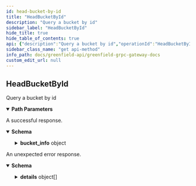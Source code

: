 ```yaml
---
id: head-bucket-by-id
title: "HeadBucketById"
description: "Query a bucket by id"
sidebar_label: "HeadBucketById"
hide_title: true
hide_table_of_contents: true
api: {"description":"Query a bucket by id","operationId":"HeadBucketById","responses":{"200":{"description":"A successful response.","content":{"*/*":{"schema":{"type":"object","properties":{"bucket_info":{"type":"object","properties":{"owner":{"type":"string","description":"owner is the account address of bucket creator, it is also the bucket owner."},"bucket_name":{"type":"string","title":"bucket_name is a globally unique name of bucket"},"visibility":{"description":"visibility defines the highest permissions for bucket. When a bucket is public, everyone can get storage objects in it.","type":"string","enum":["VISIBILITY_TYPE_UNSPECIFIED","VISIBILITY_TYPE_PUBLIC_READ","VISIBILITY_TYPE_PRIVATE","VISIBILITY_TYPE_INHERIT"],"default":"VISIBILITY_TYPE_UNSPECIFIED"},"id":{"type":"string","description":"id is the unique identification for bucket."},"source_type":{"title":"source_type defines which chain the user should send the bucket management transactions to","type":"string","enum":["SOURCE_TYPE_ORIGIN","SOURCE_TYPE_BSC_CROSS_CHAIN","SOURCE_TYPE_MIRROR_PENDING"],"default":"SOURCE_TYPE_ORIGIN"},"create_at":{"type":"string","format":"int64","description":"create_at define the block timestamp when the bucket created."},"payment_address":{"type":"string","title":"payment_address is the address of the payment account"},"primary_sp_address":{"type":"string","description":"primary_sp_address is the address of the primary sp. Objects belongs to this bucket will never\nleave this SP, unless you explicitly shift them to another SP."},"charged_read_quota":{"type":"string","format":"uint64","description":"charged_read_quota defines the traffic quota for read in bytes per month.\nThe available read data for each user is the sum of the free read data provided by SP and\nthe ChargeReadQuota specified here."},"billing_info":{"title":"billing info of the bucket","type":"object","properties":{"price_time":{"type":"string","format":"int64","title":"the time of the payment price, used to calculate the charge rate of the bucket"},"total_charge_size":{"type":"string","format":"uint64","title":"the total size of the objects in the bucket, used to calculate the charge rate of the bucket"},"secondary_sp_objects_size":{"type":"array","items":{"type":"object","properties":{"sp_address":{"type":"string","title":"address is the address of the secondary sp"},"total_charge_size":{"type":"string","format":"uint64","title":"size is the total size of the objects in the secondary sp"}},"title":"secondary sp objects size statistics"},"title":"secondary sp objects size statistics"}}},"bucket_status":{"description":"bucket_status define the status of the bucket.","type":"string","enum":["BUCKET_STATUS_CREATED","BUCKET_STATUS_DISCONTINUED"],"default":"BUCKET_STATUS_CREATED"}}}}}}}},"default":{"description":"An unexpected error response.","content":{"*/*":{"schema":{"type":"object","properties":{"error":{"type":"string"},"code":{"type":"integer","format":"int32"},"message":{"type":"string"},"details":{"type":"array","items":{"type":"object","properties":{"type_url":{"type":"string"},"value":{"type":"string","format":"byte"}}}}}}}}}},"parameters":[{"name":"bucket_id","in":"path","required":true,"schema":{"type":"string"}}],"tags":["Query"],"method":"get","path":"/greenfield/storage/head_bucket_by_id/{bucket_id}","servers":[{"url":"https://gnfd-testnet-fullnode-tendermint-us.bnbchain.org"}],"info":{"title":"Greenfield - gRPC Gateway docs","description":"A REST interface for state queries","version":"1.0.0"},"postman":{"name":"HeadBucketById","description":{"content":"Query a bucket by id","type":"text/plain"},"url":{"path":["greenfield","storage","head_bucket_by_id",":bucket_id"],"host":["{{baseUrl}}"],"query":[],"variable":[{"disabled":false,"description":{"content":"(Required) ","type":"text/plain"},"type":"any","value":"","key":"bucket_id"}]},"header":[{"key":"Accept","value":"*/*"}],"method":"GET"}}
sidebar_class_name: "get api-method"
info_path: docs/greenfield-api/greenfield-grpc-gateway-docs
custom_edit_url: null
---
```



## HeadBucketById



Query a bucket by id

<details style={{"marginBottom":"1rem"}} data-collapsed={false} open={true}><summary style={{}}><strong>Path Parameters</strong></summary><div><ul><ParamsItem className={"paramsItem"} param={{"name":"bucket_id","in":"path","required":true,"schema":{"type":"string"}}}></ParamsItem></ul></div></details><div><ApiTabs><TabItem label={"200"} value={"200"}><div>

A successful response.

</div><div><MimeTabs schemaType={"response"}><TabItem label={"*/*"} value={"*/*"}><SchemaTabs><TabItem label={"Schema"} value={"Schema"}><details style={{}} data-collapsed={false} open={true}><summary style={{"textAlign":"left"}}><strong>Schema</strong></summary><div style={{"textAlign":"left","marginLeft":"1rem"}}></div><ul style={{"marginLeft":"1rem"}}><SchemaItem collapsible={true} className={"schemaItem"}><details style={{}}><summary style={{}}><strong>bucket_info</strong><span style={{"opacity":"0.6"}}> object</span></summary><div style={{"marginLeft":"1rem"}}><SchemaItem collapsible={false} name={"owner"} required={false} schemaName={"string"} qualifierMessage={undefined} schema={{"type":"string","description":"owner is the account address of bucket creator, it is also the bucket owner."}}></SchemaItem><SchemaItem collapsible={false} name={"bucket_name"} required={false} schemaName={"bucket_name is a globally unique name of bucket"} qualifierMessage={undefined} schema={{"type":"string","title":"bucket_name is a globally unique name of bucket"}}></SchemaItem><SchemaItem collapsible={false} name={"visibility"} required={false} schemaName={"string"} qualifierMessage={"**Possible values:** [`VISIBILITY_TYPE_UNSPECIFIED`, `VISIBILITY_TYPE_PUBLIC_READ`, `VISIBILITY_TYPE_PRIVATE`, `VISIBILITY_TYPE_INHERIT`]"} schema={{"description":"visibility defines the highest permissions for bucket. When a bucket is public, everyone can get storage objects in it.","type":"string","enum":["VISIBILITY_TYPE_UNSPECIFIED","VISIBILITY_TYPE_PUBLIC_READ","VISIBILITY_TYPE_PRIVATE","VISIBILITY_TYPE_INHERIT"],"default":"VISIBILITY_TYPE_UNSPECIFIED"}}></SchemaItem><SchemaItem collapsible={false} name={"id"} required={false} schemaName={"string"} qualifierMessage={undefined} schema={{"type":"string","description":"id is the unique identification for bucket."}}></SchemaItem><SchemaItem collapsible={false} name={"source_type"} required={false} schemaName={"source_type defines which chain the user should send the bucket management transactions to"} qualifierMessage={"**Possible values:** [`SOURCE_TYPE_ORIGIN`, `SOURCE_TYPE_BSC_CROSS_CHAIN`, `SOURCE_TYPE_MIRROR_PENDING`]"} schema={{"title":"source_type defines which chain the user should send the bucket management transactions to","type":"string","enum":["SOURCE_TYPE_ORIGIN","SOURCE_TYPE_BSC_CROSS_CHAIN","SOURCE_TYPE_MIRROR_PENDING"],"default":"SOURCE_TYPE_ORIGIN"}}></SchemaItem><SchemaItem collapsible={false} name={"create_at"} required={false} schemaName={"int64"} qualifierMessage={undefined} schema={{"type":"string","format":"int64","description":"create_at define the block timestamp when the bucket created."}}></SchemaItem><SchemaItem collapsible={false} name={"payment_address"} required={false} schemaName={"payment_address is the address of the payment account"} qualifierMessage={undefined} schema={{"type":"string","title":"payment_address is the address of the payment account"}}></SchemaItem><SchemaItem collapsible={false} name={"primary_sp_address"} required={false} schemaName={"string"} qualifierMessage={undefined} schema={{"type":"string","description":"primary_sp_address is the address of the primary sp. Objects belongs to this bucket will never\nleave this SP, unless you explicitly shift them to another SP."}}></SchemaItem><SchemaItem collapsible={false} name={"charged_read_quota"} required={false} schemaName={"uint64"} qualifierMessage={undefined} schema={{"type":"string","format":"uint64","description":"charged_read_quota defines the traffic quota for read in bytes per month.\nThe available read data for each user is the sum of the free read data provided by SP and\nthe ChargeReadQuota specified here."}}></SchemaItem><SchemaItem collapsible={true} className={"schemaItem"}><details style={{}}><summary style={{}}><strong>billing_info</strong><span style={{"opacity":"0.6"}}> object</span></summary><div style={{"marginLeft":"1rem"}}><SchemaItem collapsible={false} name={"price_time"} required={false} schemaName={"int64"} qualifierMessage={undefined} schema={{"type":"string","format":"int64","title":"the time of the payment price, used to calculate the charge rate of the bucket"}}></SchemaItem><SchemaItem collapsible={false} name={"total_charge_size"} required={false} schemaName={"uint64"} qualifierMessage={undefined} schema={{"type":"string","format":"uint64","title":"the total size of the objects in the bucket, used to calculate the charge rate of the bucket"}}></SchemaItem><SchemaItem collapsible={true} className={"schemaItem"}><details style={{}}><summary style={{}}><strong>secondary_sp_objects_size</strong><span style={{"opacity":"0.6"}}> object[]</span></summary><div style={{"marginLeft":"1rem"}}><li><div style={{"fontSize":"var(--ifm-code-font-size)","opacity":"0.6","marginLeft":"-.5rem","paddingBottom":".5rem"}}>Array [</div></li><SchemaItem collapsible={false} name={"sp_address"} required={false} schemaName={"address is the address of the secondary sp"} qualifierMessage={undefined} schema={{"type":"string","title":"address is the address of the secondary sp"}}></SchemaItem><SchemaItem collapsible={false} name={"total_charge_size"} required={false} schemaName={"uint64"} qualifierMessage={undefined} schema={{"type":"string","format":"uint64","title":"size is the total size of the objects in the secondary sp"}}></SchemaItem><li><div style={{"fontSize":"var(--ifm-code-font-size)","opacity":"0.6","marginLeft":"-.5rem"}}>]</div></li></div></details></SchemaItem></div></details></SchemaItem><SchemaItem collapsible={false} name={"bucket_status"} required={false} schemaName={"string"} qualifierMessage={"**Possible values:** [`BUCKET_STATUS_CREATED`, `BUCKET_STATUS_DISCONTINUED`]"} schema={{"description":"bucket_status define the status of the bucket.","type":"string","enum":["BUCKET_STATUS_CREATED","BUCKET_STATUS_DISCONTINUED"],"default":"BUCKET_STATUS_CREATED"}}></SchemaItem></div></details></SchemaItem></ul></details></TabItem><TabItem label={"Example (from schema)"} value={"Example (from schema)"}><ResponseSamples responseExample={"{\n  \"bucket_info\": {\n    \"owner\": \"string\",\n    \"bucket_name\": \"string\",\n    \"visibility\": \"VISIBILITY_TYPE_UNSPECIFIED\",\n    \"id\": \"string\",\n    \"source_type\": \"SOURCE_TYPE_ORIGIN\",\n    \"create_at\": \"string\",\n    \"payment_address\": \"string\",\n    \"primary_sp_address\": \"string\",\n    \"charged_read_quota\": \"string\",\n    \"billing_info\": {\n      \"price_time\": \"string\",\n      \"total_charge_size\": \"string\",\n      \"secondary_sp_objects_size\": [\n        {\n          \"sp_address\": \"string\",\n          \"total_charge_size\": \"string\"\n        }\n      ]\n    },\n    \"bucket_status\": \"BUCKET_STATUS_CREATED\"\n  }\n}"} language={"json"}></ResponseSamples></TabItem></SchemaTabs></TabItem></MimeTabs></div></TabItem><TabItem label={"default"} value={"default"}><div>

An unexpected error response.

</div><div><MimeTabs schemaType={"response"}><TabItem label={"*/*"} value={"*/*"}><SchemaTabs><TabItem label={"Schema"} value={"Schema"}><details style={{}} data-collapsed={false} open={true}><summary style={{"textAlign":"left"}}><strong>Schema</strong></summary><div style={{"textAlign":"left","marginLeft":"1rem"}}></div><ul style={{"marginLeft":"1rem"}}><SchemaItem collapsible={false} name={"error"} required={false} schemaName={"string"} qualifierMessage={undefined} schema={{"type":"string"}}></SchemaItem><SchemaItem collapsible={false} name={"code"} required={false} schemaName={"int32"} qualifierMessage={undefined} schema={{"type":"integer","format":"int32"}}></SchemaItem><SchemaItem collapsible={false} name={"message"} required={false} schemaName={"string"} qualifierMessage={undefined} schema={{"type":"string"}}></SchemaItem><SchemaItem collapsible={true} className={"schemaItem"}><details style={{}}><summary style={{}}><strong>details</strong><span style={{"opacity":"0.6"}}> object[]</span></summary><div style={{"marginLeft":"1rem"}}><li><div style={{"fontSize":"var(--ifm-code-font-size)","opacity":"0.6","marginLeft":"-.5rem","paddingBottom":".5rem"}}>Array [</div></li><SchemaItem collapsible={false} name={"type_url"} required={false} schemaName={"string"} qualifierMessage={undefined} schema={{"type":"string"}}></SchemaItem><SchemaItem collapsible={false} name={"value"} required={false} schemaName={"byte"} qualifierMessage={undefined} schema={{"type":"string","format":"byte"}}></SchemaItem><li><div style={{"fontSize":"var(--ifm-code-font-size)","opacity":"0.6","marginLeft":"-.5rem"}}>]</div></li></div></details></SchemaItem></ul></details></TabItem><TabItem label={"Example (from schema)"} value={"Example (from schema)"}><ResponseSamples responseExample={"{\n  \"error\": \"string\",\n  \"code\": 0,\n  \"message\": \"string\",\n  \"details\": [\n    {\n      \"type_url\": \"string\",\n      \"value\": \"string\"\n    }\n  ]\n}"} language={"json"}></ResponseSamples></TabItem></SchemaTabs></TabItem></MimeTabs></div></TabItem></ApiTabs></div>
      